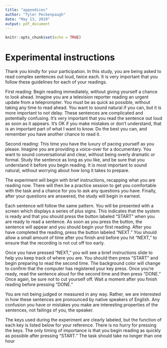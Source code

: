```yaml
---
title: "appendices"
author: "Tyler Peckenpaugh"
date: "May 13, 2019"
output: pdf_document
---
```


```r
knitr::opts_chunk$set(echo = TRUE)
```

# Experimental instructions

Thank you kindly for your participation. In this study, you are being asked to read complex sentences out loud, twice each. It is very important that you follow these guidelines for each of your readings.

First reading: Begin reading immediately, without giving yourself a chance to look ahead. Imagine you are a television reporter reading an urgent update from a teleprompter. You must be as quick as possible, without taking any time to read ahead.  You want to sound natural if you can, but it is more important to not delay. These sentences are complicated and potentially confusing. It’s very important that you read the sentence out loud as soon as it appears. It’s OK if you make mistakes or don’t understand, that is an important part of what I want to know. Do the best you can, and remember you have another chance to read it. 

Second reading: This time you have the luxury of pacing yourself as you please. Imagine you are providing a voice-over for a documentary. You want to sound conversational and clear, without being overly dramatic or formal. Study the sentence as long as you like, and be sure that you understand it before you begin reading. It is most important to sound natural, without worrying about how long it takes to prepare.

The experiment will begin with brief instructions, recapping what you are reading now. There will then be a practice session to get you comfortable with the task and a chance for you to ask any questions you have. Finally, after your questions are answered, the study will begin in earnest.

Each sentence will follow the same pattern. You will be presented with a screen which displays a series of plus signs. This indicates that the system is ready and that you should press the button labeled “START” when you are ready to read a sentence. As soon as you press the button, the sentence will appear and you should begin your first reading. After you have completed the reading, press the button labeled “NEXT.” You should allow a small amount of time after you finish and before you hit “NEXT,” to ensure that the recording is not cut off too early. 

Once you have pressed “NEXT,” you will see a brief instructions slide to help you keep track of where you are. You should then press “START” and begin preparing to read the second time. The background color will change to confirm that the computer has registered your key press. Once you’re ready, read the sentence aloud for the second time and then press “DONE.” Once again, be sure not to cut yourself off. Wait a moment after you finish reading before pressing “DONE.”

You are not being judged or measured in any way. Rather, we are interested in how these sentences are pronounced by native speakers of English. Any confusion you have or mistakes you make are interesting properties of the sentences, not failings of you, the speaker.

The keys used during the experiment are clearly labeled, but the function of each key is listed below for your reference. There is no hurry for pressing the keys. The only timing of importance is that you begin reading as quickly as possible after pressing “START.” The task should take no longer than one hour